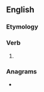 ==English==

===Etymology===
{{suffix|en|open|est}}

===Verb===
{{head|en|verb form}}

# {{en-archaic second-person singular of|open}}

===Anagrams===
* {{anagrams|en|a=eenopst|open set|pentose|pontees|posteen|poteens}}